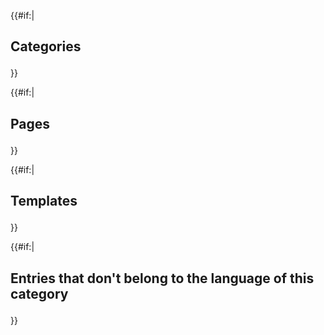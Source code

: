 {{#if:{{{has_categories|}}}|
<h2>Categories</h2>
<ul>
    {{categories}}
</ul>
}}

{{#if:{{{has_pages|}}}|
<h2>Pages</h2>
<ul>
    {{pages}}
</ul>
}}

{{#if:{{{has_templates|}}}|
<h2>Templates</h2>
<ul>
    {{templates}}
</ul>
}}

{{#if:{{{has_other_language|}}}|
<h2>Entries that don't belong to the language of this category</h2>
<ul>
    {{other_language}}
</ul>
}}
